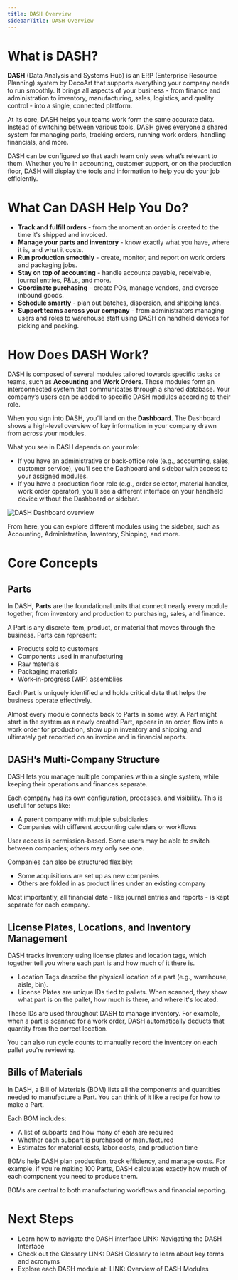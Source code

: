 ```yaml
---
title: DASH Overview
sidebarTitle: DASH Overview
---
```


# What is DASH?

**DASH** (Data Analysis and Systems Hub) is an ERP (Enterprise Resource Planning) system by DecoArt that supports everything your company needs to run smoothly. It brings all aspects of your business - from finance and administration to inventory, manufacturing, sales, logistics, and quality control - into a single, connected platform. 

At its core, DASH helps your teams work form the same accurate data. Instead of switching between various tools, DASH gives everyone a shared system for managing parts, tracking orders, running work orders, handling financials, and more. 

DASH can be configured so that each team only sees what’s relevant to them. Whether you’re in accounting, customer support, or on the production floor, DASH will display the tools and information to help you do your job efficiently. 


# What Can DASH Help You Do?

- **Track and fulfill orders** - from the moment an order is created to the time it's shipped and invoiced.
- **Manage your parts and inventory** - know exactly what you have, where it is, and what it costs.
- **Run production smoothly** - create, monitor, and report on work orders and packaging jobs.
- **Stay on top of accounting** - handle accounts payable, receivable, journal entries, P&Ls, and more.
- **Coordinate purchasing** - create POs, manage vendors, and oversee inbound goods.
- **Schedule smartly** - plan out batches, dispersion, and shipping lanes.
- **Support teams across your company** - from administrators managing users and roles to warehouse staff using DASH on handheld devices for picking and packing.


# How Does DASH Work?

DASH is composed of several modules tailored towards specific tasks or teams, such as **Accounting** and **Work Orders**. Those modules form an interconnected system that communicates through a shared database. Your company’s users can be added to specific DASH modules according to their role.

When you sign into DASH, you’ll land on the **Dashboard.** The Dashboard shows a high-level overview of key information in your company drawn from across your modules.

<Alert type="info" title="Note">
  What you see in DASH depends on your role:

  - If you have an administrative or back-office role (e.g., accounting, sales, customer service), you’ll see the Dashboard and sidebar with access to your assigned modules.
  - If you have a production floor role (e.g., order selector, material handler, work order operator), you’ll see a different interface on your handheld device without the Dashboard or sidebar.
</Alert>

![DASH Dashboard overview](/images/dash-overview-dashboard.webp)

From here, you can explore different modules using the sidebar, such as Accounting, Administration, Inventory, Shipping, and more. 

# Core Concepts

## Parts

In DASH, **Parts** are the foundational units that connect nearly every module together, from inventory and production to purchasing, sales, and finance. 

A Part is any discrete item, product, or material that moves through the business. Parts can represent:

- Products sold to customers
- Components used in manufacturing
- Raw materials
- Packaging materials
- Work-in-progress (WIP) assemblies

Each Part is uniquely identified and holds critical data that helps the business operate effectively.

Almost every module connects back to Parts in some way. A Part might start in the system as a newly created Part, appear in an order, flow into a work order for production, show up in inventory and shipping, and ultimately get recorded on an invoice and in financial reports. 

## DASH’s Multi-Company Structure

DASH lets you manage multiple companies within a single system, while keeping their operations and finances separate.

Each company has its own configuration, processes, and visibility. This is useful for setups like:

- A parent company with multiple subsidiaries
- Companies with different accounting calendars or workflows

User access is permission-based. Some users may be able to switch between companies; others may only see one.

Companies can also be structured flexibly:

- Some acquisitions are set up as new companies
- Others are folded in as product lines under an existing company

Most importantly, all financial data - like journal entries and reports - is kept separate for each company.

## License Plates, Locations, and Inventory Management

DASH tracks inventory using license plates and location tags, which together tell you where each part is and how much of it there is.

- Location Tags describe the physical location of a part (e.g., warehouse, aisle, bin).
- License Plates are unique IDs tied to pallets. When scanned, they show what part is on the pallet, how much is there, and where it's located.

These IDs are used throughout DASH to manage inventory. For example, when a part is scanned for a work order, DASH automatically deducts that quantity from the correct location.

You can also run cycle counts to manually record the inventory on each pallet you're reviewing.

## Bills of Materials

In DASH, a Bill of Materials (BOM) lists all the components and quantities needed to manufacture a Part. You can think of it like a recipe for how to make a Part. 

Each BOM includes:

- A list of subparts and how many of each are required
- Whether each subpart is purchased or manufactured
- Estimates for material costs, labor costs, and production time

BOMs help DASH plan production, track efficiency, and manage costs. For example, if you're making 100 Parts, DASH calculates exactly how much of each component you need to produce them. 

BOMs are central to both manufacturing workflows and financial reporting.

# Next Steps

- Learn how to navigate the DASH interface LINK: Navigating the DASH Interface
- Check out the Glossary LINK: DASH Glossary to learn about key terms and acronyms
- Explore each DASH module at: LINK: Overview of DASH Modules

